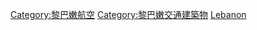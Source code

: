 {{Commonscat|Airports in Lebanon}}
{{Portal|航空}}

[[Category:黎巴嫩航空|Category:黎巴嫩航空]]
[[Category:黎巴嫩交通建築物|Category:黎巴嫩交通建築物]]
[[Category:亞洲各國機場|Lebanon]]